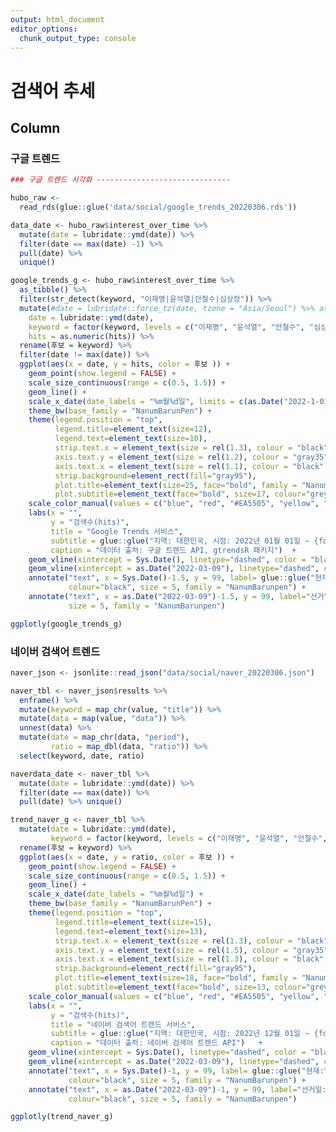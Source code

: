 ```yaml
---
output: html_document
editor_options: 
  chunk_output_type: console
---
```

검색어 추세
=================================================================================================


Column {.tabset .tabset-fade}
-------------------------------------------------------------------------------

### 구글 트렌드


```r

### 구글 트렌드 시각화 ------------------------------

hubo_raw <-
  read_rds(glue::glue('data/social/google_trends_20220306.rds'))

data_date <- hubo_raw$interest_over_time %>%
  mutate(date = lubridate::ymd(date)) %>%
  filter(date == max(date) -1) %>%
  pull(date) %>%
  unique()

google_trends_g <- hubo_raw$interest_over_time %>%
  as_tibble() %>%
  filter(str_detect(keyword, "이재명|윤석열|안철수|심상정")) %>%
  mutate(#date = lubridate::force_tz(date, tzone = "Asia/Seoul") %>% as.Date(),
    date = lubridate::ymd(date),
    keyword = factor(keyword, levels = c("이재명", "윤석열", "안철수", "심상정", "김건희")),
    hits = as.numeric(hits)) %>%
  rename(후보 = keyword) %>%
  filter(date != max(date)) %>% 
  ggplot(aes(x = date, y = hits, color = 후보 )) +
    geom_point(show.legend = FALSE) +
    scale_size_continuous(range = c(0.5, 1.5)) +
    geom_line() +
    scale_x_date(date_labels = "%m월%d일", limits = c(as.Date("2022-1-01"), as.Date("2022-03-09"))) +
    theme_bw(base_family = "NanumBarunPen") +
    theme(legend.position = "top",
          legend.title=element_text(size=12),
          legend.text=element_text(size=10),
          strip.text.x = element_text(size = rel(1.3), colour = "black", family = "NanumMyeongjo", face="bold"),
          axis.text.y = element_text(size = rel(1.2), colour = "gray35", family = "NanumBarunpen", face="bold"),
          axis.text.x = element_text(size = rel(1.1), colour = "black", family = "NanumBarunpen", face="bold"),
          strip.background=element_rect(fill="gray95"),
          plot.title=element_text(size=25, face="bold", family = "NanumBarunpen"),
          plot.subtitle=element_text(face="bold", size=17, colour="grey10", family = "NanumBarunpen"))  +
    scale_color_manual(values = c("blue", "red", "#EA5505", "yellow", "black")) +
    labs(x = "",
         y = "검색수(hits)",
         title = "Google Trends 서비스",
         subtitle = glue::glue("지역: 대한민국, 시점: 2022년 01월 01일 ~ {format(data_date, '%Y년 %m월 %d일')}"),
         caption = "데이터 출처: 구글 트렌드 API, gtrendsR 패키지")  +
    geom_vline(xintercept = Sys.Date(), linetype="dashed", color = "black") +
    geom_vline(xintercept = as.Date("2022-03-09"), linetype="dashed", color = "black") +
    annotate("text", x = Sys.Date()-1.5, y = 99, label= glue::glue("현재:\n{format(Sys.Date(), '%m월%d일')}"),
             colour="black", size = 5, family = "NanumBarunpen") +
    annotate("text", x = as.Date("2022-03-09")-1.5, y = 99, label="선거일:\n 3월 9일", colour="black",
             size = 5, family = "NanumBarunpen")

ggplotly(google_trends_g)

```

### 네이버 검색어 트렌드

```r
naver_json <- jsonlite::read_json("data/social/naver_20220306.json")

naver_tbl <- naver_json$results %>%
  enframe() %>%
  mutate(keyword = map_chr(value, "title")) %>%
  mutate(data = map(value, "data")) %>%
  unnest(data) %>%
  mutate(date = map_chr(data, "period"),
         ratio = map_dbl(data, "ratio")) %>%
  select(keyword, date, ratio)

naverdata_date <- naver_tbl %>%
  mutate(date = lubridate::ymd(date)) %>%
  filter(date == max(date)) %>%
  pull(date) %>% unique()

trend_naver_g <- naver_tbl %>%
  mutate(date = lubridate::ymd(date),
         keyword = factor(keyword, levels = c("이재명", "윤석열", "안철수", "심상정", "김건희"))) %>%
  rename(후보 = keyword) %>%
  ggplot(aes(x = date, y = ratio, color = 후보 )) +
    geom_point(show.legend = FALSE) +
    scale_size_continuous(range = c(0.5, 1.5)) +
    geom_line() +
    scale_x_date(date_labels = "%m월%d일") +
    theme_bw(base_family = "NanumBarunPen") +
    theme(legend.position = "top",
          legend.title=element_text(size=15),
          legend.text=element_text(size=13),
          strip.text.x = element_text(size = rel(1.3), colour = "black", family = "NanumMyeongjo", face="bold"),
          axis.text.y = element_text(size = rel(1.5), colour = "gray35", family = "NanumBarunpen", face="bold"),
          axis.text.x = element_text(size = rel(1.3), colour = "black", family = "NanumBarunpen", face="bold"),
          strip.background=element_rect(fill="gray95"),
          plot.title=element_text(size=18, face="bold", family = "NanumBarunpen"),
          plot.subtitle=element_text(face="bold", size=13, colour="grey10", family = "NanumBarunpen"))  +
    scale_color_manual(values = c("blue", "red", "#EA5505", "yellow", "black")) +
    labs(x = "",
         y = "검색수(hits)",
         title = "네이버 검색어 트렌드 서비스",
         subtitle = glue::glue("지역: 대한민국, 시점: 2022년 12월 01일 ~ {format(naverdata_date, '%Y년 %m월 %d일')}"),
         caption = "데이터 출처: 네이버 검색어 트렌드 API")   +
    geom_vline(xintercept = Sys.Date(), linetype="dashed", color = "black") +
    geom_vline(xintercept = as.Date("2022-03-09"), linetype="dashed", color = "black") +
    annotate("text", x = Sys.Date()-1, y = 99, label= glue::glue("현재:\n{format(Sys.Date(), '%m월%d일')}"),
             colour="black", size = 5, family = "NanumBarunpen") +
    annotate("text", x = as.Date("2022-03-09")-1, y = 99, label="선거일:\n3월 9일",
             colour="black", size = 5, family = "NanumBarunpen")

ggplotly(trend_naver_g)
```
